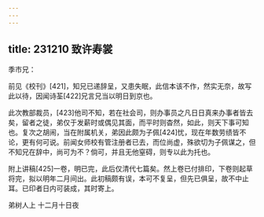 ```yaml
---
---
---
```

title: 231210 致许寿裳
---




季巿兄：

前见《校刊》[421]，知兄已递辞呈，又患失眠，此信本该不作，然实无奈，故写此以待，因闻诗荃[422]兄言兄当以明日到京也。

此次教部裁员，[423]他司不知，若在社会司，则办事员之凡日日真来办事者皆去矣，留者之徒，弟仅于发薪时或偶见其面，而平时则杳然，如此，则天下事可知也。复次之胡闹，当在附属机关，弟因此颇为子佩[424]忧，现在年数劳绩皆不论，更有何可说。前闻女师校有管注册者已去，而位尚虚，殊欲切为子佩谋之，但不知兄在辞中，尚可为不？倘可，并且无他窒碍，则专以此为托也。

附上讲稿[425]一卷，明已完，此后仅清代七篇矣。然上卷已付排印，下卷则起草将完，拟以明年二月间出。此初稿颇有误，本可不复呈，但先已俱呈，故不中止耳。已印者日内可装成，其时寄上。

弟树人上 十二月十日夜